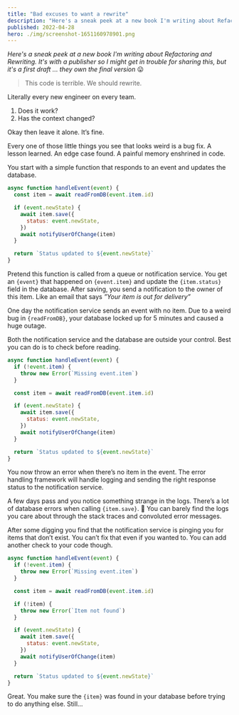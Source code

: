 ```yaml
---
title: "Bad excuses to want a rewrite"
description: "Here's a sneak peek at a new book I'm writing about Refactoring and Rewriting. It's with a publisher so I might get in trouble for sharing this, but it's a first draft ... they own the final version 😛"
published: 2022-04-28
hero: ./img/screenshot-1651160978901.png
---
```


_Here's a sneak peek at a new book I'm writing about Refactoring and Rewriting. It's with a publisher so I might get in trouble for sharing this, but it's a first draft ... they own the final version_ 😛

> This code is terrible. We should rewrite.

Literally every new engineer on every team.

1. Does it work?
2. Has the context changed?

Okay then leave it alone. It’s fine.

Every one of those little things you see that looks weird is a bug fix. A lesson learned. An edge case found. A painful memory enshrined in code.

You start with a simple function that responds to an event and updates the database.

```javascript
async function handleEvent(event) {
  const item = await readFromDB(event.item.id)

  if (event.newState) {
    await item.save({
      status: event.newState,
    })
    await notifyUserOfChange(item)
  }

  return `Status updated to ${event.newState}`
}
```

Pretend this function is called from a queue or notification service. You get an `{event}` that happened on `{event.item}` and update the `{item.status}` field in the database. After saving, you send a notification to the owner of this item. Like an email that says _”Your item is out for delivery”_

One day the notification service sends an event with no item. Due to a weird bug in `{readFromDB}`, your database locked up for 5 minutes and caused a huge outage.

Both the notification service and the database are outside your control. Best you can do is to check before reading.

```javascript
async function handleEvent(event) {
  if (!event.item) {
    throw new Error(`Missing event.item`)
  }

  const item = await readFromDB(event.item.id)

  if (event.newState) {
    await item.save({
      status: event.newState,
    })
    await notifyUserOfChange(item)
  }

  return `Status updated to ${event.newState}`
}
```

You now throw an error when there’s no item in the event. The error handling framework will handle logging and sending the right response status to the notification service.

A few days pass and you notice something strange in the logs. There’s a lot of database errors when calling `{item.save}`. 🤨 You can barely find the logs you care about through the stack traces and convoluted error messages.

After some digging you find that the notification service is pinging you for items that don’t exist. You can’t fix that even if you wanted to. You can add another check to your code though.

```javascript
async function handleEvent(event) {
  if (!event.item) {
    throw new Error(`Missing event.item`)
  }

  const item = await readFromDB(event.item.id)

  if (!item) {
    throw new Error(`Item not found`)
  }

  if (event.newState) {
    await item.save({
      status: event.newState,
    })
    await notifyUserOfChange(item)
  }

  return `Status updated to ${event.newState}`
}
```

Great. You make sure the `{item}` was found in your database before trying to do anything else. Still...